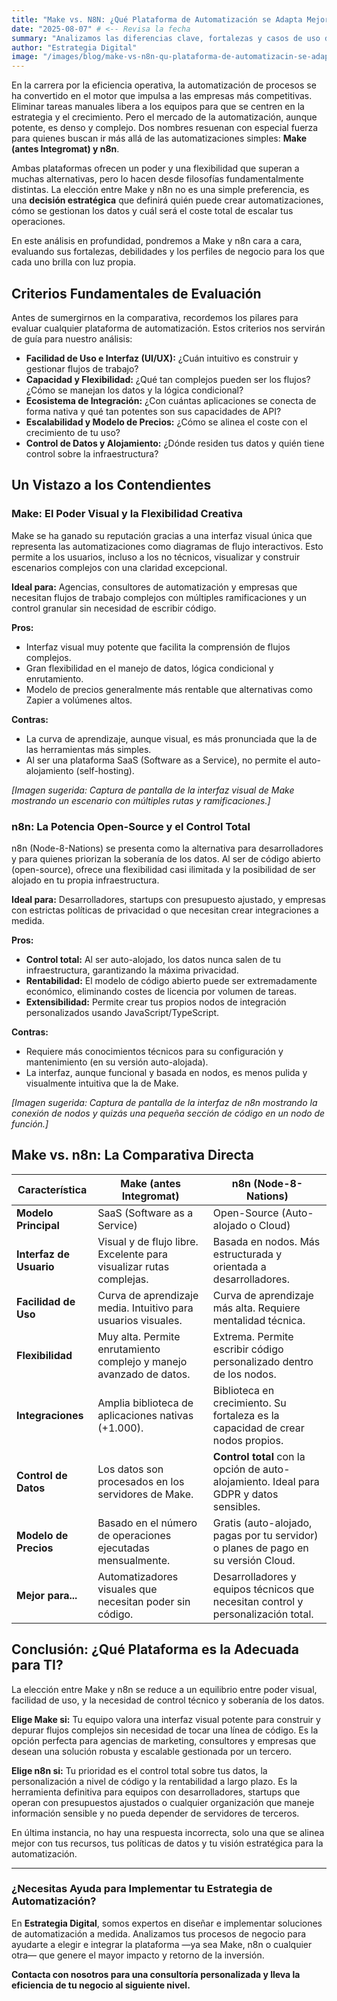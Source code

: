 ```yaml
---
title: "Make vs. N8N: ¿Qué Plataforma de Automatización se Adapta Mejor a las Necesidades de tu Negocio?"
date: "2025-08-07" # <-- Revisa la fecha
summary: "Analizamos las diferencias clave, fortalezas y casos de uso de Make y N8N, las dos plataformas líderes en automatización. Descubre cuál es la mejor opción para optimizar tus flujos de trabajo, reducir costes y escalar tu negocio de manera eficiente."
author: "Estrategia Digital"
image: "/images/blog/make-vs-n8n-qu-plataforma-de-automatizacin-se-adapta-mejor-a-las-necesidades-de-tu-negocio.jpg" # <-- Asegúrate de que este nombre de imagen coincide
---
```


En la carrera por la eficiencia operativa, la automatización de procesos se ha convertido en el motor que impulsa a las empresas más competitivas. Eliminar tareas manuales libera a los equipos para que se centren en la estrategia y el crecimiento. Pero el mercado de la automatización, aunque potente, es denso y complejo. Dos nombres resuenan con especial fuerza para quienes buscan ir más allá de las automatizaciones simples: **Make (antes Integromat) y n8n**.

Ambas plataformas ofrecen un poder y una flexibilidad que superan a muchas alternativas, pero lo hacen desde filosofías fundamentalmente distintas. La elección entre Make y n8n no es una simple preferencia, es una **decisión estratégica** que definirá quién puede crear automatizaciones, cómo se gestionan los datos y cuál será el coste total de escalar tus operaciones.

En este análisis en profundidad, pondremos a Make y n8n cara a cara, evaluando sus fortalezas, debilidades y los perfiles de negocio para los que cada uno brilla con luz propia.

## Criterios Fundamentales de Evaluación

Antes de sumergirnos en la comparativa, recordemos los pilares para evaluar cualquier plataforma de automatización. Estos criterios nos servirán de guía para nuestro análisis:

- **Facilidad de Uso e Interfaz (UI/UX):** ¿Cuán intuitivo es construir y gestionar flujos de trabajo?
- **Capacidad y Flexibilidad:** ¿Qué tan complejos pueden ser los flujos? ¿Cómo se manejan los datos y la lógica condicional?
- **Ecosistema de Integración:** ¿Con cuántas aplicaciones se conecta de forma nativa y qué tan potentes son sus capacidades de API?
- **Escalabilidad y Modelo de Precios:** ¿Cómo se alinea el coste con el crecimiento de tu uso?
- **Control de Datos y Alojamiento:** ¿Dónde residen tus datos y quién tiene control sobre la infraestructura?

## Un Vistazo a los Contendientes

### Make: El Poder Visual y la Flexibilidad Creativa

Make se ha ganado su reputación gracias a una interfaz visual única que representa las automatizaciones como diagramas de flujo interactivos. Esto permite a los usuarios, incluso a los no técnicos, visualizar y construir escenarios complejos con una claridad excepcional.

**Ideal para:** Agencias, consultores de automatización y empresas que necesitan flujos de trabajo complejos con múltiples ramificaciones y un control granular sin necesidad de escribir código.

**Pros:**
- Interfaz visual muy potente que facilita la comprensión de flujos complejos.
- Gran flexibilidad en el manejo de datos, lógica condicional y enrutamiento.
- Modelo de precios generalmente más rentable que alternativas como Zapier a volúmenes altos.

**Contras:**
- La curva de aprendizaje, aunque visual, es más pronunciada que la de las herramientas más simples.
- Al ser una plataforma SaaS (Software as a Service), no permite el auto-alojamiento (self-hosting).

*[Imagen sugerida: Captura de pantalla de la interfaz visual de Make mostrando un escenario con múltiples rutas y ramificaciones.]*

### n8n: La Potencia Open-Source y el Control Total

n8n (Node-8-Nations) se presenta como la alternativa para desarrolladores y para quienes priorizan la soberanía de los datos. Al ser de código abierto (open-source), ofrece una flexibilidad casi ilimitada y la posibilidad de ser alojado en tu propia infraestructura.

**Ideal para:** Desarrolladores, startups con presupuesto ajustado, y empresas con estrictas políticas de privacidad o que necesitan crear integraciones a medida.

**Pros:**
- **Control total:** Al ser auto-alojado, los datos nunca salen de tu infraestructura, garantizando la máxima privacidad.
- **Rentabilidad:** El modelo de código abierto puede ser extremadamente económico, eliminando costes de licencia por volumen de tareas.
- **Extensibilidad:** Permite crear tus propios nodos de integración personalizados usando JavaScript/TypeScript.

**Contras:**
- Requiere más conocimientos técnicos para su configuración y mantenimiento (en su versión auto-alojada).
- La interfaz, aunque funcional y basada en nodos, es menos pulida y visualmente intuitiva que la de Make.

*[Imagen sugerida: Captura de pantalla de la interfaz de n8n mostrando la conexión de nodos y quizás una pequeña sección de código en un nodo de función.]*

## Make vs. n8n: La Comparativa Directa

| Característica        | Make (antes Integromat)                                      | n8n (Node-8-Nations)                                                |
| --------------------- | ------------------------------------------------------------ | ------------------------------------------------------------------- |
| **Modelo Principal**    | SaaS (Software as a Service)                                 | Open-Source (Auto-alojado o Cloud)                                  |
| **Interfaz de Usuario** | Visual y de flujo libre. Excelente para visualizar rutas complejas. | Basada en nodos. Más estructurada y orientada a desarrolladores.     |
| **Facilidad de Uso**    | Curva de aprendizaje media. Intuitivo para usuarios visuales. | Curva de aprendizaje más alta. Requiere mentalidad técnica.         |
| **Flexibilidad**        | Muy alta. Permite enrutamiento complejo y manejo avanzado de datos. | Extrema. Permite escribir código personalizado dentro de los nodos. |
| **Integraciones**       | Amplia biblioteca de aplicaciones nativas (+1.000).          | Biblioteca en crecimiento. Su fortaleza es la capacidad de crear nodos propios. |
| **Control de Datos**    | Los datos son procesados en los servidores de Make.          | **Control total** con la opción de auto-alojamiento. Ideal para GDPR y datos sensibles. |
| **Modelo de Precios**   | Basado en el número de operaciones ejecutadas mensualmente.  | Gratis (auto-alojado, pagas por tu servidor) o planes de pago en su versión Cloud. |
| **Mejor para...**       | Automatizadores visuales que necesitan poder sin código.      | Desarrolladores y equipos técnicos que necesitan control y personalización total. |

## Conclusión: ¿Qué Plataforma es la Adecuada para TI?

La elección entre Make y n8n se reduce a un equilibrio entre poder visual, facilidad de uso, y la necesidad de control técnico y soberanía de los datos.

**Elige Make si:** Tu equipo valora una interfaz visual potente para construir y depurar flujos complejos sin necesidad de tocar una línea de código. Es la opción perfecta para agencias de marketing, consultores y empresas que desean una solución robusta y escalable gestionada por un tercero.

**Elige n8n si:** Tu prioridad es el control total sobre tus datos, la personalización a nivel de código y la rentabilidad a largo plazo. Es la herramienta definitiva para equipos con desarrolladores, startups que operan con presupuestos ajustados o cualquier organización que maneje información sensible y no pueda depender de servidores de terceros.

En última instancia, no hay una respuesta incorrecta, solo una que se alinea mejor con tus recursos, tus políticas de datos y tu visión estratégica para la automatización.

---

### ¿Necesitas Ayuda para Implementar tu Estrategia de Automatización?

En **Estrategia Digital**, somos expertos en diseñar e implementar soluciones de automatización a medida. Analizamos tus procesos de negocio para ayudarte a elegir e integrar la plataforma —ya sea Make, n8n o cualquier otra— que genere el mayor impacto y retorno de la inversión.

**Contacta con nosotros para una consultoría personalizada y lleva la eficiencia de tu negocio al siguiente nivel.**